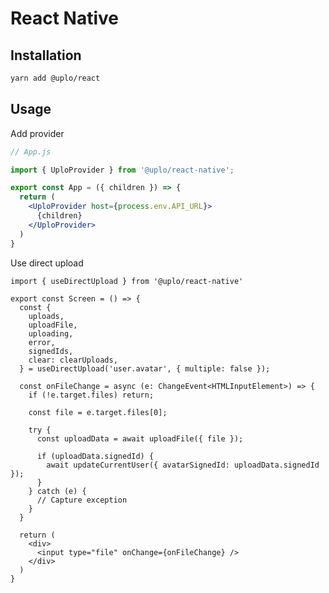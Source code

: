 # React Native

## Installation

```sh
yarn add @uplo/react
```

## Usage

Add provider

```jsx
// App.js

import { UploProvider } from '@uplo/react-native';

export const App = ({ children }) => {
  return (
    <UploProvider host={process.env.API_URL}>
      {children}
    </UploProvider>
  )
}
```

Use direct upload

```tsx
import { useDirectUpload } from '@uplo/react-native'

export const Screen = () => {
  const {
    uploads,
    uploadFile,
    uploading,
    error,
    signedIds,
    clear: clearUploads,
  } = useDirectUpload('user.avatar', { multiple: false });

  const onFileChange = async (e: ChangeEvent<HTMLInputElement>) => {
    if (!e.target.files) return;

    const file = e.target.files[0];

    try {
      const uploadData = await uploadFile({ file });

      if (uploadData.signedId) {
        await updateCurrentUser({ avatarSignedId: uploadData.signedId });
      }
    } catch (e) {
      // Capture exception
    }
  }

  return (
    <div>
      <input type="file" onChange={onFileChange} />
    </div>
  )
}
